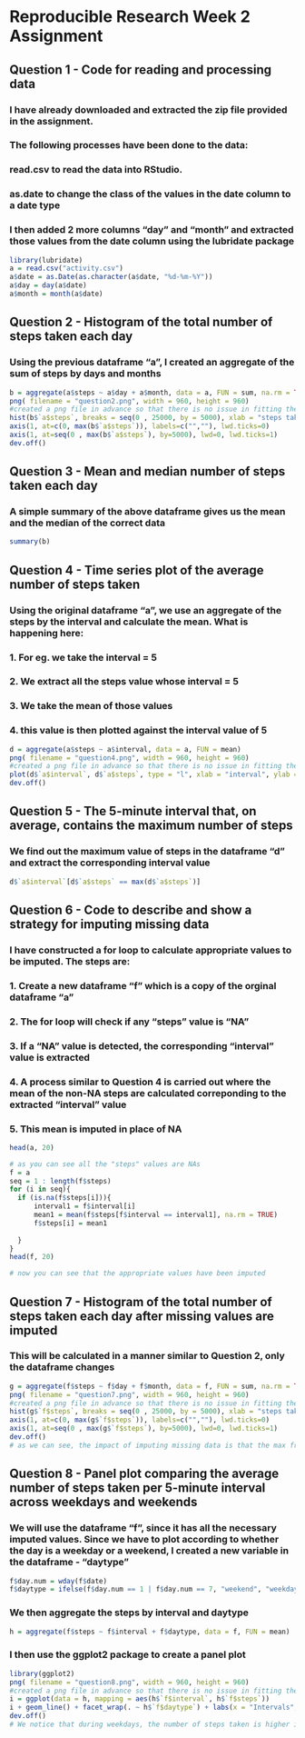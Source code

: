 # Reproducible Research Week 2 Assignment



## Question 1 - Code for reading and processing data

### I have already downloaded and extracted the zip file provided in the assignment.

### The following processes have been done to the data:

### read.csv to read the data into RStudio.

### as.date to change the class of the values in the date column to a date type

### I then added 2 more columns "day" and "month" and extracted those values from the date column using the lubridate package

```r
library(lubridate)
a = read.csv("activity.csv")
a$date = as.Date(as.character(a$date, "%d-%m-%Y"))
a$day = day(a$date)
a$month = month(a$date)
```



## Question 2 - Histogram of the total number of steps taken each day

### Using the previous dataframe "a", I created an aggregate of the sum of steps by days and months

```r
b = aggregate(a$steps ~ a$day + a$month, data = a, FUN = sum, na.rm = TRUE)
png( filename = "question2.png", width = 960, height = 960)
#created a png file in advance so that there is no issue in fitting the entire plot
hist(b$`a$steps`, breaks = seq(0 , 25000, by = 5000), xlab = "steps taken per day", ylab = "frequency", main = "frequency of steps taken every day")
axis(1, at=c(0, max(b$`a$steps`)), labels=c("",""), lwd.ticks=0)
axis(1, at=seq(0 , max(b$`a$steps`), by=5000), lwd=0, lwd.ticks=1)
dev.off()
```



## Question 3 - Mean and median number of steps taken each day

### A simple summary of the above dataframe gives us the mean and the median of the correct data

```r
summary(b)
```



## Question 4 - Time series plot of the average number of steps taken

### Using the original dataframe "a", we use an aggregate of the steps by the interval and calculate the mean. What is happening here:

### 1. For eg. we take the interval = 5
### 2. We extract all the steps value whose interval = 5
### 3. We take the mean of those values
### 4. this value is then plotted against the interval value of 5

```r
d = aggregate(a$steps ~ a$interval, data = a, FUN = mean)
png( filename = "question4.png", width = 960, height = 960)
#created a png file in advance so that there is no issue in fitting the entire plot
plot(d$`a$interval`, d$`a$steps`, type = "l", xlab = "interval", ylab = "steps", main = "time series of average steps")
dev.off()
```



## Question 5 - The 5-minute interval that, on average, contains the maximum number of steps

### We find out the maximum value of steps in the dataframe "d" and extract the corresponding interval value

```r
d$`a$interval`[d$`a$steps` == max(d$`a$steps`)]
```



## Question 6 - Code to describe and show a strategy for imputing missing data

### I have constructed a for loop to calculate appropriate values to be imputed. The steps are:

### 1. Create a new dataframe "f" which is a copy of the orginal dataframe "a"
### 2. The for loop will check if any "steps" value is "NA"
### 3. If a "NA" value is detected, the corresponding "interval" value is extracted
### 4. A process similar to Question 4 is carried out where the mean of the non-NA steps are calculated correponding to the extracted "interval" value
### 5. This mean is imputed in place of NA

```r
head(a, 20)

# as you can see all the "steps" values are NAs
f = a
seq = 1 : length(f$steps)
for (i in seq){
  if (is.na(f$steps[i])){
      interval1 = f$interval[i]
      mean1 = mean(f$steps[f$interval == interval1], na.rm = TRUE)
      f$steps[i] = mean1
      
  }
}
head(f, 20)

# now you can see that the appropriate values have been imputed
```



## Question 7 - Histogram of the total number of steps taken each day after missing values are imputed

### This will be calculated in a manner similar to Question 2, only the dataframe changes

```r
g = aggregate(f$steps ~ f$day + f$month, data = f, FUN = sum, na.rm = TRUE)
png( filename = "question7.png", width = 960, height = 960)
#created a png file in advance so that there is no issue in fitting the entire plot
hist(g$`f$steps`, breaks = seq(0 , 25000, by = 5000), xlab = "steps taken per day", ylab = "frequency", main = "frequency of steps taken every day")
axis(1, at=c(0, max(g$`f$steps`)), labels=c("",""), lwd.ticks=0)
axis(1, at=seq(0 , max(g$`f$steps`), by=5000), lwd=0, lwd.ticks=1)
dev.off()
# as we can see, the impact of imputing missing data is that the max frequency has increased to 35
```



## Question 8 - Panel plot comparing the average number of steps taken per 5-minute interval across weekdays and weekends

### We will use the dataframe "f", since it has all the necessary imputed values. Since we have to plot according to whether the day is a weekday or a weekend, I created a new variable in the dataframe - "daytype"

```r
f$day.num = wday(f$date)
f$daytype = ifelse(f$day.num == 1 | f$day.num == 7, "weekend", "weekday")
```

### We then aggregate the steps by interval and daytype

```r
h = aggregate(f$steps ~ f$interval + f$daytype, data = f, FUN = mean)
```

### I then use the ggplot2 package to create a panel plot

```r
library(ggplot2)
png( filename = "question8.png", width = 960, height = 960)
#created a png file in advance so that there is no issue in fitting the entire plot
i = ggplot(data = h, mapping = aes(h$`f$interval`, h$`f$steps`))
i + geom_line() + facet_wrap(. ~ h$`f$daytype`) + labs(x = "Intervals", y = "daily average of steps", title = "pattern")
dev.off()
# We notice that during weekdays, the number of steps taken is higher in the beginning of the day while during weekends the number of steps are spread more evenly throughout the day
```